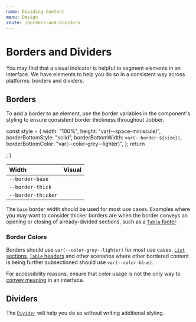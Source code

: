 ```yaml
---
name: Dividing Content
menu: Design
route: /borders-and-dividers
---
```


# Borders and Dividers

You may find that a visual indicator is helpful to segment elements in an
interface. We have elements to help you do so in a consistent way across
platforms: borders and dividers.

## Borders

To add a border to an element, use the border variables in the component's
styling to ensure consistent border thickness throughout Jobber.

  const style = {
    width: "100%",
    height: "var(--space-miniscule)",
    borderBottomStyle: "solid",
    borderBottomWidth: `var(--border-${size})`,
    borderBottomColor: "var(--color-grey--lighter)",
  };
  return <div style={style} />;
}

| Width              | Visual                   |
| :----------------- | :----------------------- |
| `--border-base`    | <Example of="base" />    |
| `--border-thick`   | <Example of="thick" />   |
| `--border-thicker` | <Example of="thicker" /> |

The `base` border width should be used for most use cases. Examples where you
may want to consider thicker borders are when the border conveys an opening or
closing of already-divided sections, such as a
[`Table` footer](https://atlantis.getjobber.com/components/table)

### Border Colors

Borders should use `var(--color-grey--lighter)` for most use cases.
[`List` sections](https://atlantis.getjobber.com/components/list#sectioned-list-items),
[`Table` headers](https://atlantis.getjobber.com/components/table) and other
scenarios where other bordered content is being further subsectioned should use
`var(--color-blue)`.

For accessibility reasons, ensure that color usage is not the only way to
[convey meaning](https://webaim.org/articles/contrast/#sc141) in an interface.

## Dividers

The [`Divider`](https://atlantis.getjobber.com/components/divider) will help you
do so without writing additional styling.
